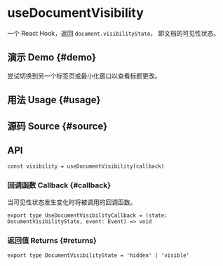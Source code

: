 # useDocumentVisibility


<HooksType category={frontmatter.category} />

一个 React Hook，返回 `document.visibilityState`， 即文档的可见性状态。

## 演示 Demo \{#demo}

尝试切换到另一个标签页或最小化窗口以查看标题更改。


<App />

## 用法 Usage \{#usage}



## 源码 Source \{#source}


<Source />

## API

```tsx
const visibility = useDocumentVisibility(callback)
```

### 回调函数 Callback \{#callback}

当可见性状态发生变化时将被调用的回调函数。

```tsx
export type UseDocumentVisibilityCallback = (state: DocumentVisibilityState, event: Event) => void
```

### 返回值 Returns \{#returns}

```tsx
export type DocumentVisibilityState = 'hidden' | 'visible'
```
